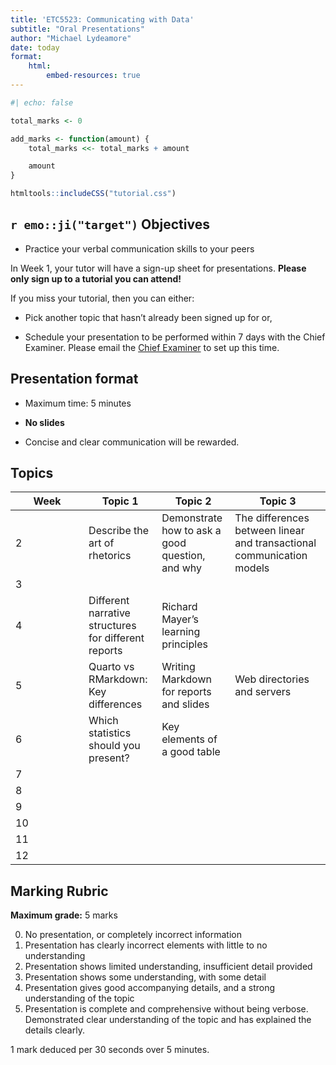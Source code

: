 ```yaml
---
title: 'ETC5523: Communicating with Data'
subtitle: "Oral Presentations"
author: "Michael Lydeamore"
date: today
format:
    html:
        embed-resources: true
---
```


```r
#| echo: false

total_marks <- 0

add_marks <- function(amount) {
    total_marks <<- total_marks + amount

    amount
}

```

```r
htmltools::includeCSS("tutorial.css")
```

## `r emo::ji("target")` Objectives

-   Practice your verbal communication skills to your peers

::: callout-important
In Week 1, your tutor will have a sign-up sheet for presentations. **Please only sign up to a tutorial you can attend!**

If you miss your tutorial, then you can either:

-   Pick another topic that hasn't already been signed up for or,

-   Schedule your presentation to be performed within 7 days with the Chief Examiner. Please email the [Chief Examiner](mailto:michael.lydeamore@monash.edu) to set up this time.
:::

## Presentation format

-   Maximum time: 5 minutes

-   **No slides**

-   Concise and clear communication will be rewarded.

## Topics

| Week | Topic 1                                              | Topic 2                                         | Topic 3                                                               |
|-----------------|-----------------|-----------------|----------------------|
| 2    | Describe the art of rhetorics                        | Demonstrate how to ask a good question, and why | The differences between linear and transactional communication models |
| 3    |                                                      |                                                 |                                                                       |
| 4    | Different narrative structures for different reports | Richard Mayer's learning principles             |                                                                       |
| 5    | Quarto vs RMarkdown: Key differences                 | Writing Markdown for reports and slides         | Web directories and servers                                           |
| 6    | Which statistics should you present?                 | Key elements of a good table                    |                                                                       |
| 7    |                                                      |                                                 |                                                                       |
| 8    |                                                      |                                                 |                                                                       |
| 9    |                                                      |                                                 |                                                                       |
| 10   |                                                      |                                                 |                                                                       |
| 11   |                                                      |                                                 |                                                                       |
| 12   |                                                      |                                                 |                                                                       |

## Marking Rubric

**Maximum grade:** 5 marks

0.  No presentation, or completely incorrect information
1.  Presentation has clearly incorrect elements with little to no understanding
2.  Presentation shows limited understanding, insufficient detail provided
3.  Presentation shows some understanding, with some detail
4.  Presentation gives good accompanying details, and a strong understanding of the topic
5.  Presentation is complete and comprehensive without being verbose. Demonstrated clear understanding of the topic and has explained the details clearly.

1 mark deduced per 30 seconds over 5 minutes.